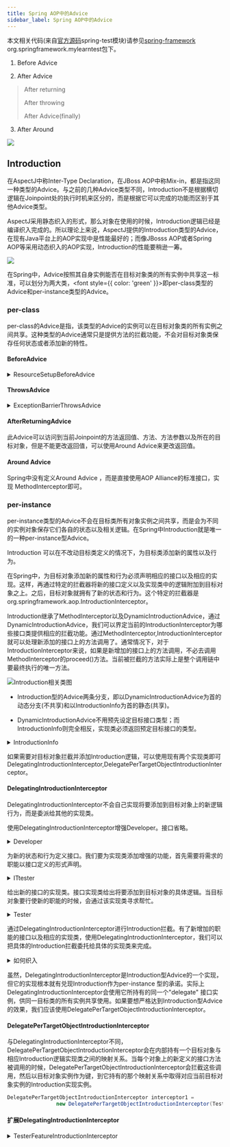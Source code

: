 ```yaml
---
title: Spring AOP中的Advice
sidebar_label: Spring AOP中的Advice
---
```


本文相关代码(来自[官方源码](https://github.com/spring-projects/spring-framework.git "官方源码")spring-test模块)请参见[spring-framework](https://github.com/Halcyon666/spring-framework-modified/tree/main/spring-test) org.springframework.mylearntest包下。


1. Before Advice

2. After Advice


> After returning
> 
> After throwing
> 
> After Advice(finally)


3. After Around

![](https://s2.loli.net/2023/07/15/jhWAx2tqe6EzoNU.png)

## Introduction

在AspectJ中称Inter-Type Declaration，在JBoss AOP中称Mix-in，都是指这同一种类型的Advice。与之前的几种Advice类型不同，Introduction不是根据横切逻辑在Joinpoint处的执行时机来区分的，而是根据它可以完成的功能而区别于其他Advice类型。

AspectJ采用静态织入的形式，那么对象在使用的时候，Introduction逻辑已经是编译织入完成的。所以理论上来说，AspectJ提供的Introduction类型的Advice，在现有Java平台上的AOP实现中是性能最好的；而像JBosss AOP或者Spring AOP等采用动态织入的AOP实现，Introduction的性能要稍逊一筹。

![](https://s2.loli.net/2023/07/15/xVSYeWcNrbk3aqg.png)

在Spring中，Advice按照其自身实例能否在目标对象类的所有实例中共享这一标准，可以划分为两大类，<font style={{ color: 'green' }}>即per-class类型的Advice和per-instance类型的Advice</font>。

### per-class

per-class的Advice是指，该类型的Advice的实例可以在目标对象类的所有实例之间共享。这种类型的Advice通常只是提供方法的拦截功能，不会对目标对象类保存任何状态或者添加新的特性。

#### BeforeAdvice

<details>
	<summary>ResourceSetupBeforeAdvice</summary>

```java
package org.springframework.mylearntest.aop.advice;

import org.apache.commons.io.FileUtils;
import org.springframework.aop.MethodBeforeAdvice;
import org.springframework.core.io.Resource;

import java.lang.reflect.Method;

public class ResourceSetupBeforeAdvice implements MethodBeforeAdvice {
    private Resource resource;

    public ResourceSetupBeforeAdvice(Resource resource) {
        this.resource = resource;
    }

    @Override
    public void before(Method method, Object[] args, Object target) throws Throwable {
        if (!resource.exists()) {
            FileUtils.forceMkdir(resource.getFile());
        }
    }
}
```
</details>

#### ThrowsAdvice

<details>
	<summary>ExceptionBarrierThrowsAdvice</summary>

```java
package org.springframework.mylearntest.aop.advice;

import org.omg.CORBA.portable.ApplicationException;
import org.springframework.aop.ThrowsAdvice;

import java.lang.reflect.Method;

public class ExceptionBarrierThrowsAdvice implements ThrowsAdvice {
    public void afterThrowing(Throwable t) {
        // 普通异常处理
    }

    public void afterThrowing(RuntimeException t) {
        // 运行时异常处理
    }

    public void afterThrowing(Method m, Object[] args, Object target, ApplicationException e) {
        // 处理应用程序生成的异常
    }
}
```
</details>

#### AfterReturningAdvice

此Advice可以访问到当前Joinpoint的方法返回值、方法、方法参数以及所在的目标对象，但是不能更改返回值，可以使用Around Advice来更改返回值。

#### Around Advice

Spring中没有定义Around Advice ，而是直接使用AOP Alliance的标准接口，实现 MethodInterceptor即可。

### per-instance

per-instance类型的Advice不会在目标类所有对象实例之间共享，而是会为不同的实例对象保存它们各自的状态以及相关逻辑。在Spring中Introduction就是唯一的一种per-instance型Advice。

Introduction 可以在不改动目标类定义的情况下，为目标类添加新的属性以及行为。

在Spring中，为目标对象添加新的属性和行为必须声明相应的接口以及相应的实现。这样，再通过特定的拦截器将新的接口定义以及实现类中的逻辑附加到目标对象之上。之后，目标对象就拥有了新的状态和行为。这个特定的拦截器是org.springframework.aop.IntroductionInterceptor。

Introduction继承了MethodInterceptor以及DynamicIntroductionAdvice，通过DynamicIntroductionAdvice，我们可以界定当前的IntroductionInterceptor为哪些接口类提供相应的拦截功能。通过MethodInterceptor,IntroductionInterceptor就可以处理新添加的接口上的方法调用了。通常情况下，对于IntroductionInterceptor来说，如果是新增加的接口上的方法调用，不必去调用MethodInterceptor的proceed()方法。当前被拦截的方法实际上是整个调用链中要最终执行的唯一方法。

![Introduction相关类图](https://s2.loli.net/2023/07/15/64GVq9mJlEk7wMc.png "Introduction相关类图")

* Introduction型的Advice两条分支，即以DynamicIntroductionAdvice为首的动态分支(不共享)和以IntroductionInfo为首的静态(共享)。

* DynamicIntroductionAdvice不用预先设定目标接口类型；而IntroductionInfo则完全相反，实现类必须返回预定目标接口的类型。

<details>
	<summary>IntroductionInfo</summary>

```java
public interface IntroductionInfo {
    Class[] getInterfaces();
}
```
</details>

如果需要对目标对象拦截并添加Introduction逻辑，可以使用现有两个实现类即可DelegatingIntroductionInterceptor,DelegatePerTargetObjectIntroductionInterceptor。

#### DelegatingIntroductionInterceptor

DelegatingIntroductionInterceptor不会自己实现将要添加到目标对象上的新逻辑行为，而是委派给其他的实现类。

使用DelegatingIntroductionInterceptor增强Developer。接口省略。

<details>
	<summary>Developer</summary>

```java
package org.springframework.mylearntest.aop.advice.perinstance.delegatingIntroductionInterceptor;

public class Developer implements IDeveloper{
    @Override
    public void developSoftware() {
        System.out.println(" do some developing ...");
    }
}
```
</details>

为新的状态和行为定义接口。我们要为实现类添加增强的功能，首先需要将需求的职能以接口定义的形式声明。

<details>
	<summary>ITtester</summary>

```java
package org.springframework.mylearntest.aop.advice.perinstance.delegatingIntroductionInterceptor;

public interface ITester {
    boolean isBusyAsTester();
    void testSoftware();
}
```
</details>

给出新的接口的实现类。接口实现类给出将要添加到目标对象的具体逻辑。当目标对象要行使新的职能的时候，会通过该实现类寻求帮忙。

<details>
	<summary>Tester</summary>

```java
package org.springframework.mylearntest.aop.advice.perinstance.delegatingIntroductionInterceptor;

public class Tester implements ITester{
    private  boolean busyAsTester;

    public void setBusyAsTester(boolean busyAsTester) {
        this.busyAsTester = busyAsTester;
    }

    @Override
    public boolean isBusyAsTester() {
        return busyAsTester;
    }

    @Override
    public void testSoftware() {
        System.out.println("do some developing and test ...");
    }
}
```
</details>

通过DelegatingIntroductionInterceptor进行Introduction拦截。有了新增加的职能的接口以及相应的实现类，使用DelegatingIntroductionInterceptor，我们可以把具体的Introduction拦截委托给具体的实现类来完成。

<details>
	<summary>如何织入</summary>

```java
ITester delegator = new Tester();
DelegatingIntroductionInterceptor interceptor = new DelegatingIntroductionInterceptor(delegator);

// 进行织入
ITester tester = (ITester)weaver.weave(developer).with(interceptor).getProxy();
tester.testSoftware();
```
</details>

虽然，DelegatingIntroductionInterceptor是Introduction型Advice的一个实现，但它的实现根本就有兑现Introduction作为per-instance
型的承诺。实际上DelegatingIntroductionInterceptor会使用它所持有的同一个"delegate" 接口实例，供同一目标类的所有实例共享使用。如果要想严格达到Introduction型Advice的效果，我们应该使用DelegatePerTargetObjectIntroductionInterceptor。

#### DelegatePerTargetObjectIntroductionInterceptor

与DelegatingIntroductionInterceptor不同，DelegatePerTargetObjectIntroductionInterceptor会在内部持有一个目标对象与相应Introduction逻辑实现类之间的映射关系。当每个对象上的新定义的接口方法被调用的时候，DelegatePerTargetObjectIntroductionInterceptor会拦截这些调用，然后以目标对象实例作为键，到它持有的那个映射关系中取得对应当前目标对象实例的Introduction实现实例。

```java 
DelegatePerTargetObjectIntroductionInterceptor interceptor1 =
                new DelegatePerTargetObjectIntroductionInterceptor(Tester.class,ITester.class);
```

#### 扩展DelegatingIntroductionInterceptor

<details>
	<summary>TesterFeatureIntroductionInterceptor</summary>

```java
package org.springframework.mylearntest.aop.advice.perinstance;

import org.aopalliance.intercept.MethodInvocation;
import org.apache.commons.lang3.StringUtils;
import org.springframework.aop.support.DelegatingIntroductionInterceptor;

public class TesterFeatureIntroductionInterceptor extends DelegatingIntroductionInterceptor implements ITester {

    public static final long serialVersionUID = -3387097489523045796L;
    private boolean busyAsTester;

    @Override
    public Object invoke(MethodInvocation mi) throws Throwable {
        if (isBusyAsTester() && StringUtils.contains(mi.getMethod().getName(), "developSoftware")) {
            throw new RuntimeException("I'am so tired");
        }
        return super.invoke(mi);
    }

    @Override
    public boolean isBusyAsTester() {
        return busyAsTester;
    }

    public void setBusyAsTester(boolean busyAsTester) {
        this.busyAsTester = busyAsTester;
    }

    @Override
    public void testSoftware() {
        System.out.println("I will ensure the quality");
    }
}
```
</details>



<TailProtocal />
